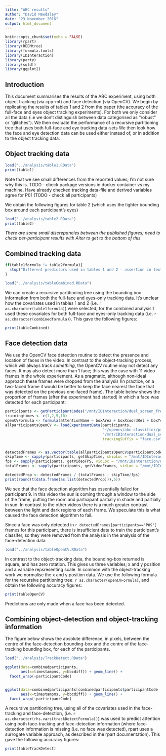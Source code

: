 ```yaml
---
title: "ABC results"
author: "David Mawdsley"
date: "23 November 2016"
output: html_document
---
```


```r
knitr::opts_chunk$set(echo = FALSE)
library(rpart)
library(REEMtree)
library(formula.tools)
library(IDInteraction)
library(party)
library(sqldf)
library(ggplot2)


```

## Introduction

This document summarises the results of the ABC experiment, using both object tracking (via cpp-mt) and face detection (via OpenCV).   We begin by replicating the results of tables 1 and 2 from the paper (the accuracy of the full-face and eyes object tracking experiments).  For both we only consider all the data (i.e we don't distinguish between data categorised as "robust" or "glitches").  We then evaluate the performance of a recursive partitioning tree that uses both full-face and eye tracking data-sets   We then look how the face and eye detection data can be used either instead of, or in addition to the object tracking data.

## Object tracking data

```r
load("../analysis/table1.RData")
print(table1)
```

Note that we see small differences from the reported values; I'm not sure why this is.  TODO - check package versions in docker container vs my machine.  Have already checked tracking data-file and derived variables agree for P01 (TODO - check all participants)

We obtain the following figures for table 2 (which uses the tighter bounding box around each participant's eyes)

```r
load("../analysis/table2.RData")
print(table2)
```

*There are some small discrepancies between the published figures; need to check per-participant results with Aitor to get to the bottom of this*

## Combined tracking data

```r
if(table1formula != table2formula){
  stop("Different predictors used in tables 1 and 2 - assertion in text false")
}

load("../analysis/tableCombined.RData")

```


We can create a recursive partitioning tree using the bounding box information from both the full-face and eyes-only tracking data.  It's unclear how the covariates used in tables 1 and 2 (i.e. `r as.character(table1formula)`) were selected; for the combined analysis I used these covariates for both full-face and eyes-only tracking data (i.e. `r as.character(combinedformula)`).  This gave the following figures:
```r
print(tableCombined)
```

## Face detection data 

We use the OpenCV face detection routine to detect the presence and location of faces in the video.  In contrast to the object-tracking process, which will always track *something*, the OpenCV routine may not detect any faces.  It may also detect more than 1 face; this was the case with 11 video frames in the whole experiement.  As a pragmatic, although non-ideal approach these frames were dropped from the analysis (In practice, on a two-faced frame it would be better to keep the face nearest the face that was detected on the previous one-faced frame). The table below shows the proportion of frames (after the experiment had started) in which a face was detected for each participant:

```r
participants <- getParticipantCodes("/mnt/IDInteraction/dual_screen_free_experiment/attention/")
trainingtimes <- c(1,2,5,10)
openCVFormula <- formula(attentionName ~ boxArea + boxXcoordRel + boxYcoordRel)
allparticipantsOpenCV <- loadExperimentData(participants,
                                            "~/opencv/abc-classifier/processall/",
                                            "/mnt/IDInteraction/dual_screen_free_experiment/attention/",
                                            trackingSuffix = "face.csv")


detectedFrames <- as.vector(table(allparticipantsOpenCV$participantCode))
skipTime <- sapply(participants, getSkipTime, skipLoc = "/mnt/IDInteraction/dual_screen_free_experiment/tracking/high_quality/front_full_face/")
fps <- sapply(participants, getVideoFPS, vidLoc = "/mnt/IDInteraction/dual_screen_free_experiment/video/experiment2_individual_streams/high_quality/front/")
totalFrames <- sapply(participants, getVideoFrames, vidLoc = "/mnt/IDInteraction/dual_screen_free_experiment/video/experiment2_individual_streams/high_quality/front/")

detectedProp <- detectedFrames / (totalFrames - skipTime/fps)
print(round(t(data.frame(as.list(detectedProp))),5))


```

We see that the face detection algorithm has essentially failed for participant 9.  In this video the sun is coming through a window to the side of the frame, putting the room and participant partially in shade and partially in sun.  In contrast to the other videos there is a much greater contrast between the light and dark regions of each frame.  We speculate this is what caused the face detection algorithm to fail.

Since a face was only detected in `r detectedFrames[participants=="P09"]` frames for this participant, there is insufficient data to train the participant's classifer, so they were removed from the analysis in the analysis of the face-detection data

```r
load("../analysis/tableOpenCV.RData")

```

In contrast to the object-tracking data, the bounding-box returned is square, and has zero rotation.  This gives us three variables; x and y position and a variable repsresenting scale.  In common with the object-tracking work we normalise the x and y position data.  We use the following formula for the recursive partitioning tree: `r as.character(openCVFormula)`, and obtain the following accuracy figures:

```r
print(tableOpenCV)
```

Predictions are only made when a face has been detected.

## Combining object-detection and object-tracking information

The figure below shows the absolute difference, in pixels, between the centre of the face-detection bounding-box and the centre of the face-tracking bounding box, for each of the participants.  

```r
load("../analysis/TrackDetect.RData")

ggplot(data=combinedparticipants,
       aes(x=timestampms, y=bbcdiff)) + geom_line() +
  facet_wrap(~participantCode)


ggplot(data=combinedparticipants[combinedparticipants$participantCode != "P10",],
       aes(x=timestampms, y=bbcdiff)) + geom_line() +
  facet_wrap(~participantCode)


```


A recursive partitioning tree, using all of the covariates used in the face-tracking and face-detection, (i.e. `r as.character(rhs.vars(trackDetectFormula))`) was used to predict attention using both face-tracking and face-detection information (where face-detection information is missing (i.e. no face was detected), rpart uses a surrogate variable approach, as described in the rpart documentation).  This gave the following accuracy figures:

```r
print(tableTrackDetect)
```






